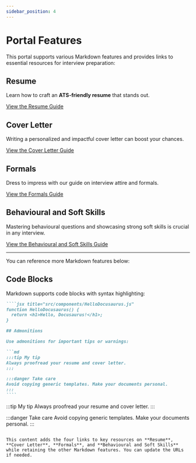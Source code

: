 ```yaml
---
sidebar_position: 4
---
```


# Portal Features

This portal supports various Markdown features and provides links to essential resources for interview preparation:

## Resume

Learn how to craft an **ATS-friendly resume** that stands out.

[View the Resume Guide](/resume)

## Cover Letter

Writing a personalized and impactful cover letter can boost your chances.

[View the Cover Letter Guide](/cover-letter)

## Formals

Dress to impress with our guide on interview attire and formals.

[View the Formals Guide](/formals)

## Behavioural and Soft Skills

Mastering behavioural questions and showcasing strong soft skills is crucial in any interview.

[View the Behavioural and Soft Skills Guide](/behavioural-and-soft-skills)

---

You can reference more Markdown features below:

## Code Blocks

Markdown supports code blocks with syntax highlighting:

`````md
````jsx title="src/components/HelloDocusaurus.js"
function HelloDocusaurus() {
  return <h1>Hello, Docusaurus!</h1>;
}

## Admonitions

Use admonitions for important tips or warnings:

```md
:::tip My tip
Always proofread your resume and cover letter.
:::

:::danger Take care
Avoid copying generic templates. Make your documents personal.
:::
````
`````

:::tip My tip
Always proofread your resume and cover letter.
:::

:::danger Take care
Avoid copying generic templates. Make your documents personal.
:::

```

This content adds the four links to key resources on **Resume**, **Cover Letter**, **Formals**, and **Behavioural and Soft Skills** while retaining the other Markdown features. You can update the URLs if needed.
```

```

```
